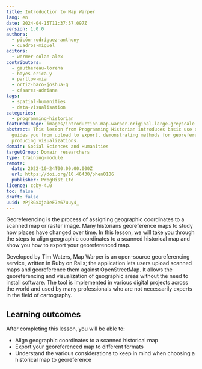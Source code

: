 ```yaml
---
title: Introduction to Map Warper
lang: en
date: 2024-04-15T11:37:57.097Z
version: 1.0.0
authors:
  - picón-rodríguez-anthony
  - cuadros-miguel
editors:
  - wermer-colan-alex
contributors:
  - gauthereau-lorena
  - hayes-erica-y
  - partlow-mia
  - ortiz-baco-joshua-g
  - cásarez-adriana
tags:
  - spatial-humanities
  - data-visualisation
categories:
  - programming-historian
featuredImage: images/introduction-map-warper-original-large-greyscale.png
abstract: This lesson from Programming Historian introduces basic use of Map Warper for historical maps. It
  guides you from upload to export, demonstrating methods for georeferencing and
  producing visualizations.
domain: Social Sciences and Humanities
targetGroup: Domain researchers
type: training-module
remote:
  date: 2022-10-24T00:00:00.000Z
  url: https://doi.org/10.46430/phen0106
  publisher: ProgHist Ltd
licence: ccby-4.0
toc: false
draft: false
uuid: zPjRGxXja1eF7e67uuy4_
---
```

Georeferencing is the process of assigning geographic coordinates to a scanned map or raster image. Many historians georeference maps to study how places have changed over time. In this lesson, we will take you through the steps to align geographic coordinates to a scanned historical map and show you how to export your georeferenced map.

Developed by Tim Waters, Map Warper is an open-source georeferencing service, written in Ruby on Rails; the application lets users upload scanned maps and georeference them against OpenStreetMap. It allows the georeferencing and visualization of geographic areas without the need to install software. The tool is implemented in various digital projects across the world and used by many professionals who are not necessarily experts in the field of cartography.

## Learning outcomes

After completing this lesson, you will be able to:

- Align geographic coordinates to a scanned historical map
- Export your georeferenced map to different formats
- Understand the various considerations to keep in mind when choosing a historical map to georeference

<ExternalResource title="Interested in learning more?" subtitle="Check out this lesson on Programming Historian's website" url="https://doi.org/10.46430/phen0106" />
